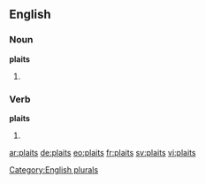 ==English==

===Noun===
'''plaits'''

# {{plural of |[[plait]]}}

===Verb===
'''plaits'''

# {{third-person singular of|plait}}

[[Category:English plurals]]

[[ar:plaits]]
[[de:plaits]]
[[eo:plaits]]
[[fr:plaits]]
[[sv:plaits]]
[[vi:plaits]]